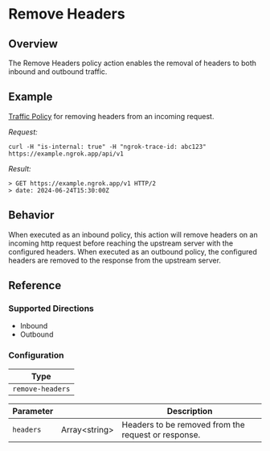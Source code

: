 
# Remove Headers

## Overview

The Remove Headers policy action enables the removal of headers to both inbound and outbound traffic.

## Example

[Traffic Policy](/docs/http/traffic-policy/index.mdx) for removing headers from an incoming request.

<ExampleHTTP />

_Request:_

```shell
curl -H "is-internal: true" -H "ngrok-trace-id: abc123" https://example.ngrok.app/api/v1
```

_Result:_

```shell
> GET https://example.ngrok.app/v1 HTTP/2
> date: 2024-06-24T15:30:00Z
```

## Behavior

When executed as an inbound policy, this action will remove headers on an incoming http request before reaching the upstream server with
the configured headers. When executed as an outbound policy, the configured headers are removed to the response from the upstream server.

## Reference

### Supported Directions

- Inbound
- Outbound

### Configuration

| Type             |
| ---------------- |
| `remove-headers` |

| Parameter | &nbsp;              | Description                                         |
| --------- | ------------------- | --------------------------------------------------- |
| `headers` | Array&lt;string&gt; | Headers to be removed from the request or response. |
